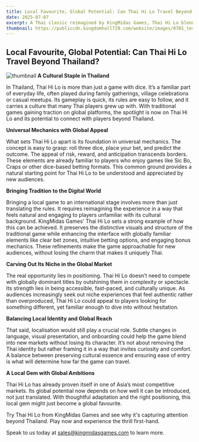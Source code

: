 ```yaml
---
title: Local Favourite, Global Potential: Can Thai Hi Lo Travel Beyond Thailand?
date: 2025-07-07
excerpt: A Thai classic reimagined by KingMidas Games, Thai Hi Lo blends cultural tradition with accessible gameplay—poised to win players worldwide.
thumbnail: https://publiccdn.kingdomhall729.com/website/images/0701_test.jpg
---
```



## Local Favourite, Global Potential: Can Thai Hi Lo Travel Beyond Thailand?
![thumbnail](https://publiccdn.kingdomhall729.com/website/images/0701_test.jpg)
**A Cultural Staple in Thailand**

In Thailand, Thai Hi Lo is more than just a game with dice. It’s a familiar part of everyday life, often played during family gatherings, village celebrations or casual meetups. Its gameplay is quick, its rules are easy to follow, and it carries a culture that many Thai players grew up with. With traditional games gaining traction on global platforms, the spotlight is now on Thai Hi Lo and its potential to connect with players beyond Thailand.

**Universal Mechanics with Global Appeal**

What sets Thai Hi Lo apart is its foundation in universal mechanics. The concept is easy to grasp: roll three dice, place your bet, and predict the outcome. The appeal of risk, reward, and anticipation transcends borders. These elements are already familiar to players who enjoy games like Sic Bo, Craps or other dice-based betting formats. This common ground provides a natural starting point for Thai Hi Lo to be understood and appreciated by new audiences.

**Bringing Tradition to the Digital World**

Bringing a local game to an international stage involves more than just translating the rules. It requires reimagining the experience in a way that feels natural and engaging to players unfamiliar with its cultural background. KingMidas Games’ Thai Hi Lo sets a strong example of how this can be achieved. It preserves the distinctive visuals and structure of the traditional game while enhancing the interface with globally familiar elements like clear bet zones, intuitive betting options, and engaging bonus mechanics. These refinements make the game approachable for new audiences, without losing the charm that makes it uniquely Thai.

**Carving Out Its Niche in the Global Market**

The real opportunity lies in positioning. Thai Hi Lo doesn’t need to compete with globally dominant titles by outshining them in complexity or spectacle. Its strength lies in being accessible, fast-paced, and culturally unique. As audiences increasingly seek out niche experiences that feel authentic rather than overproduced, Thai Hi Lo could appeal to players looking for something different, yet familiar enough to dive into without hesitation.

**Balancing Local Identity and Global Reach**

That said, localisation would still play a crucial role. Subtle changes in language, visual presentation, and onboarding could help the game blend into new markets without losing its character. It’s not about removing the Thai identity but rather framing it in a way that invites curiosity and comfort. A balance between preserving cultural essence and ensuring ease of entry is what will determine how far the game can travel.

**A Local Gem with Global Ambitions**

Thai Hi Lo has already proven itself in one of Asia’s most competitive markets. Its global potential now depends on how well it can be introduced, not just translated. With thoughtful adaptation and the right positioning, this local gem might just become a global favourite.

Try Thai Hi Lo from KingMidas Games and see why it's capturing attention beyond Thailand. Play now and experience the thrill first-hand.

Speak to us today at [sales@kingmidasgames.com](sales@kingmidasgames.com) to learn more.